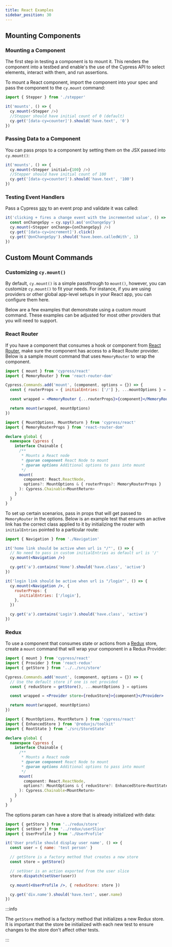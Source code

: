 ```yaml
---
title: React Examples
sidebar_position: 30
---
```


## Mounting Components

### Mounting a Component

The first step in testing a component is to mount it. This renders the component
into a testbed and enable's the use of the Cypress API to select elements,
interact with them, and run assertions.

To mount a React component, import the component into your spec and pass the
component to the `cy.mount` command:

```js
import { Stepper } from './stepper'

it('mounts', () => {
  cy.mount(<Stepper />)
  //Stepper should have initial count of 0 (default)
  cy.get('[data-cy=counter]').should('have.text', '0')
})
```

### Passing Data to a Component

You can pass props to a component by setting them on the JSX passed into
`cy.mount()`:

```ts
it('mounts', () => {
  cy.mount(<Stepper initial={100} />)
  //Stepper should have initial count of 100
  cy.get('[data-cy=counter]').should('have.text', '100')
})
```

### Testing Event Handlers

Pass a Cypress [spy](/app/guide/stubs-spies-and-clocks#Spies) to an event
prop and validate it was called:

```ts
it('clicking + fires a change event with the incremented value', () => {
  const onChangeSpy = cy.spy().as('onChangeSpy')
  cy.mount(<Stepper onChange={onChangeSpy} />)
  cy.get('[data-cy=increment]').click()
  cy.get('@onChangeSpy').should('have.been.calledWith', 1)
})
```

## Custom Mount Commands

### Customizing `cy.mount()`

By default, `cy.mount()` is a simple passthrough to `mount()`, however, you can
customize `cy.mount()` to fit your needs. For instance, if you are using
providers or other global app-level setups in your React app, you can configure
them here.

Below are a few examples that demonstrate using a custom mount command. These
examples can be adjusted for most other providers that you will need to support.

### React Router

If you have a component that consumes a hook or component from
[React Router](https://reactrouter.com/), make sure the component has access to
a React Router provider. Below is a sample mount command that uses
`MemoryRouter` to wrap the component.

<Tabs>
<TabItem value="cypress/support/component.jsx">

```jsx
import { mount } from 'cypress/react'
import { MemoryRouter } from 'react-router-dom'

Cypress.Commands.add('mount', (component, options = {}) => {
  const { routerProps = { initialEntries: ['/'] }, ...mountOptions } = options

  const wrapped = <MemoryRouter {...routerProps}>{component}</MemoryRouter>

  return mount(wrapped, mountOptions)
})
```

</TabItem>
<TabItem value="Typings">

```ts
import { MountOptions, MountReturn } from 'cypress/react'
import { MemoryRouterProps } from 'react-router-dom'

declare global {
  namespace Cypress {
    interface Chainable {
      /**
       * Mounts a React node
       * @param component React Node to mount
       * @param options Additional options to pass into mount
       */
      mount(
        component: React.ReactNode,
        options?: MountOptions & { routerProps?: MemoryRouterProps }
      ): Cypress.Chainable<MountReturn>
    }
  }
}
```

</TabItem>
</Tabs>

To set up certain scenarios, pass in props that will get passed to
`MemoryRouter` in the options. Below is an example test that ensures an active
link has the correct class applied to it by initializing the router with
`initialEntries` pointed to a particular route:

```jsx
import { Navigation } from './Navigation'

it('home link should be active when url is "/"', () => {
  // No need to pass in custom initialEntries as default url is '/'
  cy.mount(<Navigation />)

  cy.get('a').contains('Home').should('have.class', 'active')
})

it('login link should be active when url is "/login"', () => {
  cy.mount(<Navigation />, {
    routerProps: {
      initialEntries: ['/login'],
    },
  })

  cy.get('a').contains('Login').should('have.class', 'active')
})
```

### Redux

To use a component that consumes state or actions from a
[Redux](https://react-redux.js.org/) store, create a `mount` command that will
wrap your component in a Redux Provider:

<Tabs>
<TabItem value="cypress/support/component.jsx">

```jsx
import { mount } from 'cypress/react'
import { Provider } from 'react-redux'
import { getStore } from '../../src/store'

Cypress.Commands.add('mount', (component, options = {}) => {
  // Use the default store if one is not provided
  const { reduxStore = getStore(), ...mountOptions } = options

  const wrapped = <Provider store={reduxStore}>{component}</Provider>

  return mount(wrapped, mountOptions)
})
```

</TabItem>
<TabItem value="Typings">

```ts
import { MountOptions, MountReturn } from 'cypress/react'
import { EnhancedStore } from '@reduxjs/toolkit'
import { RootState } from './src/StoreState'

declare global {
  namespace Cypress {
    interface Chainable {
      /**
       * Mounts a React node
       * @param component React Node to mount
       * @param options Additional options to pass into mount
       */
      mount(
        component: React.ReactNode,
        options?: MountOptions & { reduxStore?: EnhancedStore<RootState> }
      ): Cypress.Chainable<MountReturn>
    }
  }
}
```

</TabItem>
</Tabs>

The options param can have a store that is already initialized with data:

```jsx
import { getStore } from '../redux/store'
import { setUser } from '../redux/userSlice'
import { UserProfile } from './UserProfile'

it('User profile should display user name', () => {
  const user = { name: 'test person' }

  // getStore is a factory method that creates a new store
  const store = getStore()

  // setUser is an action exported from the user slice
  store.dispatch(setUser(user))

  cy.mount(<UserProfile />, { reduxStore: store })

  cy.get('div.name').should('have.text', user.name)
})
```

:::info

The `getStore` method is a factory method that initializes a new Redux store. It
is important that the store be initialized with each new test to ensure changes
to the store don't affect other tests.

:::
